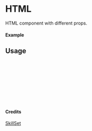 
<Meta of={HTML} title="SkillSet/HTML" />

# HTML

HTML component with different props.

#### Example

<Canvas of={HTML.Primary} />

## Usage

```ts
import { HTML } from "yadl-ui";

const Example = () => {
  return (
      <HTML />
  );
};

export default Example;
```

#### Credits
[SkillSet](https://skillicons.dev)
